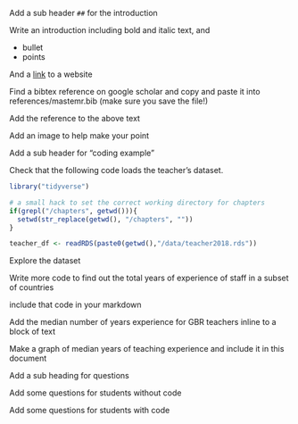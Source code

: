 Add a sub header `##` for the introduction

Write an introduction including bold and italic text, and

- bullet
- points

And a [link](https://en.wikipedia.org/wiki/Science,_technology,_engineering,_and_mathematics) to a website

Find a bibtex reference on google scholar and copy and paste it into references/mastemr.bib (make sure you save the file!)

Add the reference to the above text

Add an image to help make your point

Add a sub header for "coding example"

Check that the following code loads the teacher's dataset.

```r
library("tidyverse")

# a small hack to set the correct working directory for chapters
if(grepl("/chapters", getwd())){
  setwd(str_replace(getwd(), "/chapters", ""))
}

teacher_df <- readRDS(paste0(getwd(),"/data/teacher2018.rds"))
```

Explore the dataset

Write more code to find out the total years of experience of staff in a subset of countries

include that code in your markdown

Add the median number of years experience for GBR teachers inline to a block of text

Make a graph of median years of teaching experience and include it in this document

Add a sub heading for questions

Add some questions for students without code

Add some questions for students with code